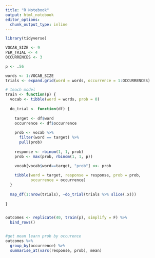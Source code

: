 ```yaml
---
title: "R Notebook"
output: html_notebook
editor_options: 
  chunk_output_type: inline
---
```


```r
library(tidyverse)
```

```r
VOCAB_SIZE <- 9
PER_TRIAL <- 4
OCCURRENCES <- 3

p <- .56

words <- 1:VOCAB_SIZE
trials <- expand.grid(word = words, occurrence = 1:OCCURRENCES)

# teach model
train <- function(p) {
  vocab <- tibble(word = words, prob = 0)
 
  do_trial <- function(df) {
    
    target <- df$word
    occurrence <- df$occurrence
    
    prob <- vocab %>% 
      filter(word == target) %>%
      pull(prob)
    
    response <- rbinom(1, 1, prob)
    prob <- max(prob, rbinom(1, 1, p))

    vocab[vocab$word==target, "prob"] <<- prob 
    
    tibble(word = target, response = response, prob = prob, 
           occurrence = occurrence)
  } 
  
  map_df(1:nrow(trials), ~do_trial(trials %>% slice(.x)))
  
}


outcomes <- replicate(40, train(p), simplify = F) %>%
  bind_rows() 


#get mean learn prob by occurence
outcomes %>%
  group_by(occurrence) %>%
  summarise_at(vars(response, prob), mean)

```